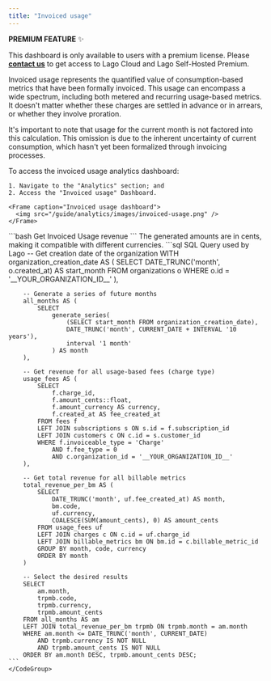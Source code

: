 ```yaml
---
title: "Invoiced usage"
---
```


<Info>

**PREMIUM FEATURE** ✨

This dashboard is only available to users with a premium license. Please
**[contact us](mailto:hello@getlago.com)** to get access to Lago Cloud and Lago
Self-Hosted Premium.

</Info>

Invoiced usage represents the quantified value of consumption-based metrics that have been formally invoiced.
This usage can encompass a wide spectrum, including both metered and recurring usage-based metrics.
It doesn't matter whether these charges are settled in advance or in arrears, or whether they involve proration.

It's important to note that usage for the current month is not factored into this calculation.
This omission is due to the inherent uncertainty of current consumption, which hasn't yet been formalized through
invoicing processes.

<Tabs>
  <Tab title="Dashboard"> 
    To access the invoiced usage analytics dashboard:

    1. Navigate to the "Analytics" section; and
    2. Access the "Invoiced usage" Dashboard.

    <Frame caption="Invoiced usage dashboard">
      <img src="/guide/analytics/images/invoiced-usage.png" />
    </Frame>

   </Tab>
     <Tab title="API">
    <CodeGroup>
    ```bash Get Invoiced Usage revenue 
    ```
    </CodeGroup>
  </Tab>
  <Tab title="SQL Query">
    <Info>
       The generated amounts are in cents, making it compatible with different currencies.
    </Info>
    <CodeGroup>
    ```sql SQL Query used by Lago
        -- Get creation date of the organization
        WITH organization_creation_date AS (
            SELECT
                DATE_TRUNC('month', o.created_at) AS start_month
            FROM organizations o
            WHERE o.id = '__YOUR_ORGANIZATION_ID__'
        ),

        -- Generate a series of future months
        all_months AS (
            SELECT
                generate_series(
                    (SELECT start_month FROM organization_creation_date),
                    DATE_TRUNC('month', CURRENT_DATE + INTERVAL '10 years'),
                    interval '1 month'
                ) AS month
        ),

        -- Get revenue for all usage-based fees (charge type)
        usage_fees AS (
            SELECT
                f.charge_id,
                f.amount_cents::float,
                f.amount_currency AS currency,
                f.created_at AS fee_created_at
            FROM fees f
            LEFT JOIN subscriptions s ON s.id = f.subscription_id
            LEFT JOIN customers c ON c.id = s.customer_id
            WHERE f.invoiceable_type = 'Charge'
                AND f.fee_type = 0
                AND c.organization_id = '__YOUR_ORGANIZATION_ID__'
        ),

        -- Get total revenue for all billable metrics
        total_revenue_per_bm AS (
            SELECT
                DATE_TRUNC('month', uf.fee_created_at) AS month,
                bm.code,
                uf.currency,
                COALESCE(SUM(amount_cents), 0) AS amount_cents
            FROM usage_fees uf
            LEFT JOIN charges c ON c.id = uf.charge_id
            LEFT JOIN billable_metrics bm ON bm.id = c.billable_metric_id
            GROUP BY month, code, currency
            ORDER BY month
        )

        -- Select the desired results
        SELECT
            am.month,
            trpmb.code,
            trpmb.currency,
            trpmb.amount_cents
        FROM all_months AS am
        LEFT JOIN total_revenue_per_bm trpmb ON trpmb.month = am.month
        WHERE am.month <= DATE_TRUNC('month', CURRENT_DATE)
            AND trpmb.currency IS NOT NULL
            AND trpmb.amount_cents IS NOT NULL
        ORDER BY am.month DESC, trpmb.amount_cents DESC;
    ```
    </CodeGroup>

  </Tab>
</Tabs>
